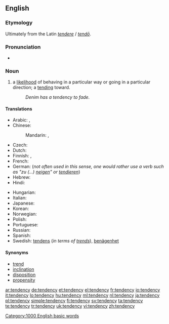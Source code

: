 ==English==

===Etymology===
Ultimately from the Latin ''[[tendere]]'' / ''[[tendo#Latin|tendō]]''.

===Pronunciation===
* {{audio|en-us-tendency.ogg|Audio (US)}}

===Noun===
{{en-noun|tendenc|ies}}

# a [[likelihood]] of behaving in a particular way or going in a particular direction; a [[tending]] toward.
#: ''Denim has a tendency to fade.''

====Translations====
{{trans-top|likelihood of behaving in a particular way}}
* Arabic: {{t|ar|ميل|m|tr=miil|sc=Arab}},  {{t|ar|نزعة|f|tr=náza3a|sc=Arab}}
* Chinese:
*: Mandarin: {{t|zh|趨勢|sc=Hani}}, {{t|zh|趋势|tr=qūshì|sc=Hani}}
* Czech: {{t-|cs|sklon|m}}
* Dutch: {{t-|nl|neiging|f}}
* Finnish: {{t+|fi|taipumus}}, {{t+|fi|suunta}}
* French: {{t+|fr|tendance|f}}
* German: {{t|de|Tendenz|f}} (''not often used in this sense, one would rather use a verb such as "zu (...) [[neigen]]" or [[tendieren]]'')
* Hebrew: {{t-|he|נטיה|f|tr=netiya}}
* Hindi: {{t|hi|प्रवृत्ति|tr=pravr̥tti|sc=Deva}}
{{trans-mid}}
* Hungarian: {{t+|hu|irány}}
* Italian: {{t+|it|tendenza|f}}
* Japanese: {{t|ja|傾向|tr=けいこう, keikō|sc=Jpan}}
* Korean: {{t|ko|경향|tr=gyeonghyang|sc=Kore}}
* Norwegian: {{t+|no|tendens|m}}
* Polish: {{t|pl|tendencja|f}}
* Portuguese: {{t+|pt|tendência|f}}
* Russian: {{t|ru|тенденция|f|tr=tendéncija|sc=Cyrl}}
* Spanish: {{t+|es|tendencia|f}}
* Swedish: [[tendens]] (''in terms of [[trends]]''), [[benägenhet]]
{{trans-bottom}}

====Synonyms====
* [[trend]]
* [[inclination]]
* [[disposition]]
* [[propensity]]

[[Category:1000 English basic words]]

[[ar:tendency]]
[[de:tendency]]
[[et:tendency]]
[[el:tendency]]
[[fr:tendency]]
[[io:tendency]]
[[it:tendency]]
[[lo:tendency]]
[[hu:tendency]]
[[ml:tendency]]
[[nl:tendency]]
[[ja:tendency]]
[[pl:tendency]]
[[simple:tendency]]
[[fi:tendency]]
[[sv:tendency]]
[[ta:tendency]]
[[te:tendency]]
[[tr:tendency]]
[[uk:tendency]]
[[vi:tendency]]
[[zh:tendency]]